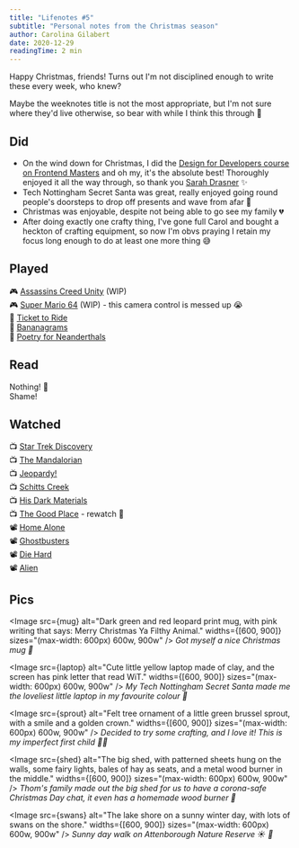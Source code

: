 ```yaml
---
title: "Lifenotes #5"
subtitle: "Personal notes from the Christmas season"
author: Carolina Gilabert
date: 2020-12-29
readingTime: 2 min
---
```



Happy Christmas, friends! Turns out I'm not disciplined enough to write these every week, who knew?

Maybe the weeknotes title is not the most appropriate, but I'm not sure where they'd live otherwise, so bear with while I think this through 🤔

## Did

- On the wind down for Christmas, I did the [Design for Developers course on Frontend Masters](https://frontendmasters.com/courses/design-for-developers/) and oh my, it's the absolute best! Thoroughly enjoyed it all the way through, so thank you [Sarah Drasner](https://twitter.com/sarah_edo) ✨
- Tech Nottingham Secret Santa was great, really enjoyed going round people's doorsteps to drop off presents and wave from afar 🎁
- Christmas was enjoyable, despite not being able to go see my family 💔
- After doing exactly one crafty thing, I've gone full Carol and bought a heckton of crafting equipment, so now I'm obvs praying I retain my focus long enough to do at least one more thing 😅

## Played

🎮 [Assassins Creed Unity](https://store.playstation.com/en-gb/product/EP0001-CUSA00605_00-AC5GAMEPS4000001) (WIP)  
🎮 [Super Mario 64](https://www.nintendo.co.uk/Games/Nintendo-Switch/Super-Mario-3D-All-Stars-1832369.html) (WIP) - this camera control is messed up 😭  
🎲 [Ticket to Ride](https://www.board-game.co.uk/product/ticket-to-ride-europe/)  
🎲 [Bananagrams](https://www.board-game.co.uk/product/bananagrams/)  
🎲 [Poetry for Neanderthals](https://www.board-game.co.uk/product/poetry-for-neanderthals/)

## Read

Nothing! 🙈  
Shame!

## Watched

📺 [Star Trek Discovery](https://www.netflix.com/title/80126024)  
📺 [The Mandalorian](https://www.disneyplus.com/series/the-mandalorian/3jLIGMDYINqD)  
📺 [Jeopardy!](https://www.netflix.com/title/81034099)  
📺 [Schitts Creek](https://www.netflix.com/title/80036165)  
📺 [His Dark Materials](https://www.bbc.co.uk/programmes/m000b1v2)  
📺 [The Good Place](https://www.netflix.com/gb/title/80113701) - rewatch 🙈  
📽 [Home Alone](https://www.imdb.com/title/tt0099785/)  
📽 [Ghostbusters](https://www.imdb.com/title/tt0087332)  
📽 [Die Hard](https://www.imdb.com/title/tt0095016)  
📽 [Alien](https://www.imdb.com/title/tt0078748)

## Pics

<Image
  src={mug}
  alt="Dark green and red leopard print mug, with pink writing that says: Merry Christmas Ya Filthy Animal."
  widths={[600, 900]}
  sizes="(max-width: 600px) 600w, 900w"
/>
_Got myself a nice Christmas mug 🎄_

<Image
  src={laptop}
  alt="Cute little yellow laptop made of clay, and the screen has pink letter that read WiT."
  widths={[600, 900]}
  sizes="(max-width: 600px) 600w, 900w"
/>
_My Tech Nottingham Secret Santa made me the loveliest little laptop in my
favourite colour 💛_

<Image
  src={sprout}
  alt="Felt tree ornament of a little green brussel sprout, with a smile and a golden crown."
  widths={[600, 900]}
  sizes="(max-width: 600px) 600w, 900w"
/>
_Decided to try some crafting, and I love it! This is my imperfect first child
☝🏼_

<Image
  src={shed}
  alt="The big shed, with patterned sheets hung on the walls, some fairy lights, bales of hay as seats, and a metal wood burner in the middle."
  widths={[600, 900]}
  sizes="(max-width: 600px) 600w, 900w"
/>
_Thom's family made out the big shed for us to have a corona-safe Christmas Day
chat, it even has a homemade wood burner 🥰_

<Image
  src={swans}
  alt="The lake shore on a sunny winter day, with lots of swans on the shore."
  widths={[600, 900]}
  sizes="(max-width: 600px) 600w, 900w"
/>
_Sunny day walk on Attenborough Nature Reserve ☀️ 🦢_
